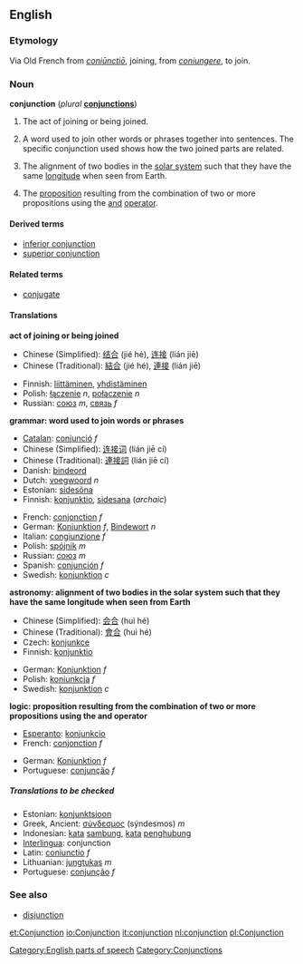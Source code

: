 ==English==
===Etymology===
Via Old French from {{L.}} ''[[coniunctio|coniūnctiō]]'', joining, from ''[[coniungere]]'', to join.

===Noun===
'''conjunction''' (''plural'' '''[[conjunctions]]''')

#The act of joining or being joined.
#{{grammar}} A word used to join other words or phrases together into sentences. The specific conjunction used shows how the two joined parts are related.
#{{astronomy}} The alignment of two bodies in the [[solar system]] such that they have the same [[longitude]] when seen from Earth.
#{{logic}} The [[proposition]] resulting from the combination of two or more propositions using the [[and]] [[operator]].

====Derived terms====
*[[inferior conjunction]]
*[[superior conjunction]]

====Related terms====
*[[conjugate]]

====Translations====

'''act of joining or being joined'''
{{top}}
*Chinese (Simplified): [[结合]] (jié hé), [[连接]] (lián jiē)
*Chinese (Traditional): [[結合]] (jié hé), [[連接]] (lián jiē)
{{mid}}
*Finnish: [[liittäminen]], [[yhdistäminen]]
*Polish: [[łączenie]] ''n'', [[połączenie]] ''n''
*Russian: [[союз]] ''m'', [[связь]] ''f''
{{bottom}}

'''grammar: word used to join words or phrases'''
{{top}}
*[[Catalan]]: [[conjunció]] ''f''
*Chinese (Simplified): [[连接]][[词]] (lián jiē cí)
*Chinese (Traditional): [[連接]][[詞]] (lián jiē cí)
*Danish: [[bindeord]]
*Dutch: [[voegwoord]] ''n''
*Estonian: [[sidesõna]]
*Finnish: [[konjunktio]], [[sidesana]] (''archaic'')
{{mid}}
*French: [[conjonction]] ''f''
*German: [[Konjunktion]] ''f'', [[Bindewort]] ''n''
*Italian: [[congiunzione]] ''f''
*Polish: [[spójnik]] ''m''
*Russian: [[союз]] ''m''
*Spanish: [[conjunción]] ''f''
*Swedish: [[konjunktion]] ''c''
{{bottom}}

'''astronomy: alignment of two bodies in the solar system such that they have the same longitude when seen from Earth'''
{{top}}
*Chinese (Simplified): [[会合]] (huì hé)
*Chinese (Traditional): [[會合]] (huì hé)
*Czech: [[konjunkce]]
*Finnish: [[konjunktio]]
{{mid}}
*German: [[Konjunktion]] ''f''
*Polish: [[koniunkcja]] ''f''
*Swedish: [[konjunktion]] ''c''
{{bottom}}

'''logic: proposition resulting from the combination of two or more propositions using the and operator'''
{{top}}
*[[Esperanto]]: [[konjunkcio]]
*French: [[conjonction]] ''f''
{{mid}}
*German: [[Konjunktion]] ''f''
*Portuguese: [[conjunção]] ''f''
{{bottom}}

=====Translations to be checked=====
<!--Remove this section once all of the translations below have been moved into the tables above.-->
{{checktrans}}

*Estonian: [[konjunktsioon]]
*Greek, Ancient: [[σύνδεσμος]] (sýndesmos) ''m''
*Indonesian: [[kata]] [[sambung]], [[kata]] [[hubung|penghubung]]
*[[Interlingua]]: conjunction
*Latin: [[coniunctio]] ''f''
*Lithuanian: [[jungtukas]] ''m''
*Portuguese: [[conjunção]] ''f''

===See also===
*[[disjunction]]

[[Category:English parts of speech]]
[[Category:Conjunctions]]

[[et:Conjunction]]
[[io:Conjunction]]
[[it:conjunction]]
[[nl:conjunction]]
[[pl:Conjunction]]